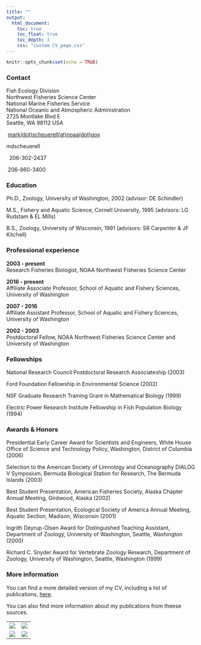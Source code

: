 ```yaml
---
title: ""
output:
  html_document:
    toc: true
    toc_float: true
    toc_depth: 3
    css: "custom_CV_page.css"
---
```


```r
knitr::opts_chunk$set(echo = TRUE)
```

### Contact

Fish Ecology Division  
Northwest Fisheries Science Center  
National Marine Fisheries Service  
National Oceanic and Atmospheric Administration  
2725 Montlake Blvd E  
Seattle, WA 98112 USA

<i class="fa fa-envelope" aria-hidden="true"></i>\ [mark(dot)scheuerell(at)noaa(dot)gov](mailto:mark.scheuerell@noaa.gov)

<i class="fa fa-skype" aria-hidden="true"></i> mdscheuerell

<i class="fa fa-phone" aria-hidden="true"></i>\ \ 206-302-2437  

<i class="fa fa-fax" aria-hidden="true"></i>\ 206-860-3400

### Education

Ph.D., Zoology, University of Washington, 2002 (advisor: DE Schindler)  

M.S., Fishery and Aquatic Science, Cornell University, 1995 (advisors: LG Rudstam & EL Mills)  

B.S., Zoology, University of Wisconsin, 1991 (advisors: SR Carpenter & JF Kitchell)  

### Professional experience

__2003 - present__  
Research Fisheries Biologist, NOAA Northwest Fisheries Science Center

__2016 - present__  
Affiliate Associate Professor, School of Aquatic and Fishery Sciences, University of Washington

__2007 - 2016__  
Affiliate Assistant Professor, School of Aquatic and Fishery Sciences, University of Washington

__2002 - 2003__  
Postdoctoral Fellow, NOAA Northwest Fisheries Science Center and University of Washington

### Fellowships

National Research Council Postdoctoral Research Associateship (2003)

Ford Foundation Fellowship in Environmental Science (2002)  

NSF Graduate Research Training Grant in Mathematical Biology (1999)  

Electric Power Research Institute Fellowship in Fish Population Biology (1994)

### Awards & Honors

<p class="hang">
Presidential Early Career Award for Scientists and Engineers, White House Office of Science and Technology Policy, Washington, District of Columbia (2006)
<p>
<p class="hang">
Selection to the American Society of Limnology and Oceanography DIALOG V Symposium, Bermuda Biological Station for Research, The Bermuda Islands (2003)  
<p>
<p class="hang">
Best Student Presentation, American Fisheries Society, Alaska Chapter Annual Meeting, Girdwood, Alaska  (2002)  
<p>
<p class="hang">
Best Student Presentation, Ecological Society of America Annual Meeting, Aquatic Section, Madison, Wisconsin (2001)  
<p>
<p class="hang">
Ingrith Deyrup-Olsen Award for Distinguished Teaching Assistant, Department of Zoology, University of Washington, Seattle, Washington (2000)  
<p>
<p class="hang">
Richard C. Snyder Award for Vertebrate Zoology Research, Department of Zoology, University of Washington, Seattle, Washington (1999)
<p>

### More information

You can find a more detailed version of my CV, including a list of publications, [here](https://faculty.washington.edu/scheuerl/MDScheuerell_CV.pdf).

You can also find more information about my publications from theese sources.

---------------------------------------  ---------------------------------------
   [![](images/orcid_logo.png)][orc]       [![](images/impactstory.png)][imp] 
 [![](images/google_scholar.png)][goo]      [![](images/mendeley.png)][men]   
---------------------------------------  ---------------------------------------

[orc]: https://orcid.org/0000-0002-8284-1254
[goo]: https://scholar.google.com/citations?user=uwu1QikAAAAJ&hl=en&oi=ao
[imp]: https://impactstory.org/u/0000-0002-8284-1254
[men]: https://www.mendeley.com/profiles/mark-scheuerell

